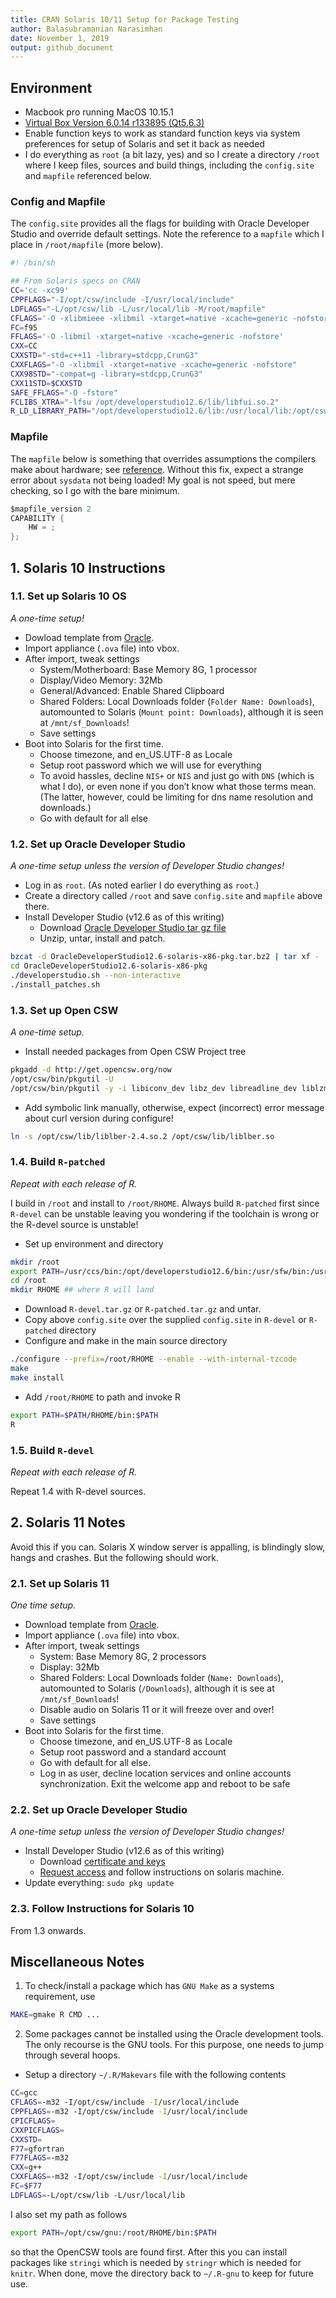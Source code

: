 ```yaml
---
title: CRAN Solaris 10/11 Setup for Package Testing
author: Balasubramanian Narasimhan
date: November 1, 2019
output: github_document
---
```


## Environment

- Macbook pro running MacOS 10.15.1 
- [Virtual Box Version 6.0.14 r133895 (Qt5.6.3)](https://www.virtualbox.org/)
- Enable function keys to work as standard function keys via system
  preferences for setup of Solaris and set it back as needed
- I do everything as `root` (a bit lazy, yes) and so I create a
  directory `/root` where I keep files, sources and build things,
  including the `config.site` and `mapfile` referenced below.
  
### Config and Mapfile

The `config.site` provides all the flags for building with Oracle
Developer Studio and override default settings. Note the reference to
a `mapfile` which I place in `/root/mapfile` (more below). 

```bash
#! /bin/sh

## From Solaris specs on CRAN
CC='cc -xc99'
CPPFLAGS="-I/opt/csw/include -I/usr/local/include"
LDFLAGS="-L/opt/csw/lib -L/usr/local/lib -M/root/mapfile"
CFLAGS='-O -xlibmieee -xlibmil -xtarget=native -xcache=generic -nofstore'
FC=f95
FFLAGS='-O -libmil -xtarget=native -xcache=generic -nofstore'
CXX=CC
CXXSTD="-std=c++11 -library=stdcpp,CrunG3"
CXXFLAGS="-O -xlibmil -xtarget=native -xcache=generic -nofstore"
CXX98STD="-compat=g -library=stdcpp,CrunG3"
CXX11STD=$CXXSTD
SAFE_FFLAGS="-O -fstore"
FCLIBS_XTRA="-lfsu /opt/developerstudio12.6/lib/libfui.so.2"
R_LD_LIBRARY_PATH="/opt/developerstudio12.6/lib:/usr/local/lib:/opt/csw/lib"
```

### Mapfile

The `mapfile` below is something that overrides assumptions the
compilers make about hardware; see
[reference](https://docs.oracle.com/cd/E19120-01/open.solaris/819-0690/chapter2-20/index.html). Without
this fix, expect a strange error about `sysdata` not being loaded! My
goal is not speed, but mere checking, so I go with the bare minimum.

```c
$mapfile_version 2
CAPABILITY {
	HW = ;
};
```

## 1. Solaris 10 Instructions

### 1.1. Set up Solaris 10 OS

_A one-time setup!_ 

- Dowload template from
  [Oracle](https://download.oracle.com/otn/solaris/vm/Solaris10_1-13_VM.ova).
- Import appliance (`.ova` file) into vbox.
- After import, tweak settings 
  * System/Motherboard: Base Memory 8G, 1 processor
  * Display/Video Memory: 32Mb
  * General/Advanced: Enable Shared Clipboard
  * Shared Folders: Local Downloads folder (`Folder Name: Downloads`),
    automounted to Solaris (`Mount point: Downloads`), although it is seen at
    `/mnt/sf_Downloads`!
  * Save settings

- Boot into Solaris for the first time.  
  * Choose timezone, and en_US.UTF-8 as Locale
  * Setup root password which we will use for everything
  * To avoid hassles, decline `NIS+` or `NIS` and just go with `DNS`
    (which is what I do), or even none if you don't know what those
    terms mean. (The latter, however, could be limiting for dns name
    resolution and downloads.)
  * Go with default for all else

### 1.2. Set up Oracle Developer Studio

_A one-time setup unless the version of Developer Studio
changes!_

- Log in as `root`. (As noted earlier I do everything as `root`.)
- Create a directory called `/root` and save `config.site` and
  `mapfile` above there. 
- Install Developer Studio (v12.6 as of this writing)
  * Download [Oracle Developer Studio tar gz file](https://www.oracle.com/technetwork/server-storage/developerstudio/overview/index.html)
  * Unzip, untar, install and patch.

```bash
bzcat -d OracleDeveloperStudio12.6-solaris-x86-pkg.tar.bz2 | tar xf -
cd OracleDeveloperStudio12.6-solaris-x86-pkg
./developerstudio.sh --non-interactive
./install_patches.sh
```

### 1.3. Set up Open CSW

_A one-time setup._

- Install needed packages from Open CSW Project tree

```bash
pkgadd -d http://get.opencsw.org/now
/opt/csw/bin/pkgutil -U
/opt/csw/bin/pkgutil -y -i libiconv_dev libz_dev libreadline_dev liblzma_dev libpcre_dev libcurl_dev libssh2_dev libssl_dev libcares_dev librtmp_dev libkrb5_dev libk5crypto3 liblber2_4_2 libbrotli_dev libicu_dev pkg-config gmake texlive gtar curl wget emacs 
```

- Add symbolic link manually, otherwise, expect (incorrect) error
  message about curl version during configure!

```bash
ln -s /opt/csw/lib/liblber-2.4.so.2 /opt/csw/lib/liblber.so
```

### 1.4. Build `R-patched` 

_Repeat with each release of R._

I build in `/root` and install to `/root/RHOME`. Always build
`R-patched` first since `R-devel` can be unstable leaving you
wondering if the toolchain is wrong or the R-devel source is unstable!

- Set up environment and directory
```bash
mkdir /root
export PATH=/usr/ccs/bin:/opt/developerstudio12.6/bin:/usr/sfw/bin:/usr/xpg4/bin:/usr/xpg6/bin::/opt/csw/bin:$PATH
cd /root
mkdir RHOME ## where R will land
```

- Download `R-devel.tar.gz` or `R-patched.tar.gz` and untar.
- Copy above `config.site` over the supplied `config.site` in `R-devel` or `R-patched` directory
- Configure and make in the main source directory
```bash
./configure --prefix=/root/RHOME --enable --with-internal-tzcode
make
make install
```
- Add `/root/RHOME` to path and invoke R

```bash
export PATH=$PATH/RHOME/bin:$PATH
R
```

### 1.5. Build `R-devel`

_Repeat with each release of R._

Repeat 1.4 with R-devel sources.

## 2. Solaris 11 Notes

Avoid this if you can. Solaris X window server is appalling, is
blindingly slow, hangs and crashes. But the following should work.

### 2.1. Set up Solaris 11 

_One time setup._

- Download template from
  [Oracle](http://www.oracle.com/technetwork/server-storage/solaris11/downloads/vm-templates-2245495.html).
- Import appliance (`.ova` file) into vbox.
- After import, tweak settings 
  * System: Base Memory 8G, 2 processors
  * Display: 32Mb
  * Shared Folders: Local Downloads folder (`Name: Downloads`),
    automounted to Solaris (`/Downloads`), although it is see at
    `/mnt/sf_Downloads`!
  * Disable audio on Solaris 11 or it will freeze over and over!
  * Save settings

- Boot into Solaris for the first time.  
  * Choose timezone, and en_US.UTF-8 as Locale
  * Setup root password and a standard account
  * Go with default for all else.
  * Log in as user, decline location services and online accounts
    synchronization. Exit the welcome app and reboot to be safe

### 2.2. Set up Oracle Developer Studio

_A one-time setup unless the version of Developer Studio
changes!_

- Install Developer Studio (v12.6 as of this writing)
  * Download [certificate and
    keys](https://pkg-register.oracle.com/register/certificate/)
  * [Request access](https://pkg-register.oracle.com/register/repos/)
    and follow instructions on solaris machine.

- Update everything: `sudo pkg update`

### 2.3. Follow Instructions for Solaris 10

From 1.3 onwards. 


## Miscellaneous Notes

1. To check/install a package which has `GNU Make` as a systems requirement, use

```bash
MAKE=gmake R CMD ...
```

2. Some packages cannot be installed using the Oracle development
  tools. The only recourse is the GNU tools.  For this purpose, one
  needs to jump through several hoops. 
  
  - Setup a directory `~/.R/Makevars` file with the following contents
```bash
CC=gcc
CFLAGS=-m32 -I/opt/csw/include -I/usr/local/include
CPPFLAGS=-m32 -I/opt/csw/include -I/usr/local/include
CPICFLAGS=
CXXPICFLAGS=
CXXSTD=
F77=gfortran
F77FLAGS=-m32
CXX=g++
CXXFLAGS=-m32 -I/opt/csw/include -I/usr/local/include
FC=$F77
LDFLAGS=-L/opt/csw/lib -L/usr/local/lib
```
I also set my path as follows
```bash
export PATH=/opt/csw/gnu:/root/RHOME/bin:$PATH
```
so that the OpenCSW tools are found first. After this you can install
packages like `stringi` which is needed by `stringr` which is needed
for `knitr`. When done, move the directory back to `~/.R-gnu` to keep
for future use. 




  

